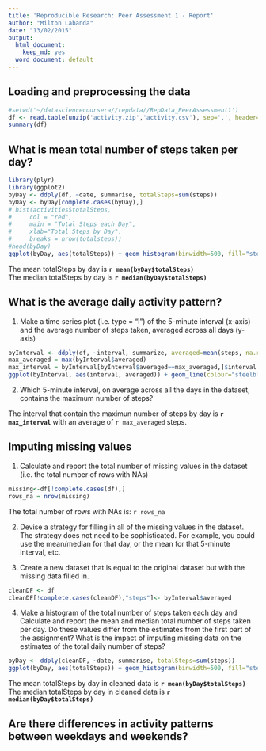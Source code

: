 ```yaml
---
title: 'Reproducible Research: Peer Assessment 1 - Report'
author: "Milton Labanda"
date: "13/02/2015"
output:
  html_document:
    keep_md: yes
  word_document: default
---
```



## Loading and preprocessing the data
```r
#setwd('~/datasciencecoursera//repdata//RepData_PeerAssessment1')
df <- read.table(unzip('activity.zip','activity.csv'), sep=',', header=T)
summary(df)
```

## What is mean total number of steps taken per day?

```r
library(plyr)
library(ggplot2)
byDay <- ddply(df, ~date, summarise, totalSteps=sum(steps))
byDay <- byDay[complete.cases(byDay),]
# hist(activities$totalSteps, 
#     col = "red", 
#     main = "Total Steps each Day", 
#     xlab="Total Steps by Day", 
#     breaks = nrow(totalsteps))
#head(byDay)
ggplot(byDay, aes(totalSteps)) + geom_histogram(binwidth=500, fill="steelblue") + labs(title="Total steps by Day")

```  

The mean totalSteps by day is **`r mean(byDay$totalSteps)`**  
The median totalSteps by day is **`r median(byDay$totalSteps)`**  

## What is the average daily activity pattern?
1. Make a time series plot (i.e. type = "l") of the 5-minute interval (x-axis) and the average number of steps taken, averaged across all days (y-axis)

```r
byInterval <- ddply(df, ~interval, summarize, averaged=mean(steps, na.rm=T))
max_averaged = max(byInterval$averaged)
max_interval = byInterval[byInterval$averaged==max_averaged,]$interval
ggplot(byInterval, aes(interval, averaged)) + geom_line(colour="steelblue") + labs(title="Mean steps by Interval") + geom_vline(xintercept=max_interval, colour="red")
```

2. Which 5-minute interval, on average across all the days in the dataset, contains the maximum number of steps?

The interval that contain the maximun number of steps by day is **`r max_interval`** with an average of `r max_averaged` steps.

## Imputing missing values

1. Calculate and report the total number of missing values in the dataset (i.e. the total number of rows with NAs) 

```r
missing<-df[!complete.cases(df),]
rows_na = nrow(missing)
```

The total number of rows with NAs is:  `r rows_na`

2. Devise a strategy for filling in all of the missing values in the dataset. The strategy does not need to be sophisticated. For example, you could use the mean/median for that day, or the mean for that 5-minute interval, etc.

3. Create a new dataset that is equal to the original dataset but with the missing data filled in.

```r
cleanDF <- df
cleanDF[!complete.cases(cleanDF),"steps"]<- byInterval$averaged
```

4. Make a histogram of the total number of steps taken each day and Calculate and report the mean and median total number of steps taken per day. Do these values differ from the estimates from the first part of the assignment? What is the impact of imputing missing data on the estimates of the total daily number of steps?

```r
byDay <- ddply(cleanDF, ~date, summarise, totalSteps=sum(steps))
ggplot(byDay, aes(totalSteps)) + geom_histogram(binwidth=500, fill="steelblue") + labs(title="Total steps by Day cleaned")
```

The mean totalSteps by day in cleaned data is **`r mean(byDay$totalSteps)`**  
The median totalSteps by day in cleaned data is **`r median(byDay$totalSteps)`**  

## Are there differences in activity patterns between weekdays and weekends?
